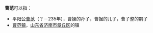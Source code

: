 '''曹范'''可以指：

*平阳公[[曹子整#嗣子|曹范]]（？－235年），曹操的孙子，曹据的儿子，曹子整的嗣子
*[[曹范镇|曹范镇]]，[[山东省|山东省]][[济南市|济南市]][[章丘区|章丘区]]的镇

{{Disambig|Cat=二字消歧义}}